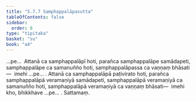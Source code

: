 ```yaml
---
title: "5.7.7 Samphappalāpasutta"
tableOfContents: false
sidebar:
  order: 8
type: "tipitaka"
basket: "su"
book: "a4"
---
```



<DynamicBreadcrumb />

<Division number="270" book="a4">

<Paragraph number="1586" book="a4">
…pe…  Attanā ca samphappalāpī hoti, parañca samphappalāpe samādapeti, samphappalāpe ca samanuñño hoti, samphappalāpassa ca vaṇṇaṃ bhāsati—  imehi …pe… .
</Paragraph>

<Paragraph number="1587" book="a4">
Attanā ca samphappalāpā paṭivirato hoti, parañca samphappalāpā veramaṇiyā samādapeti, samphappalāpā veramaṇiyā ca samanuñño hoti, samphappalāpā veramaṇiyā ca vaṇṇaṃ bhāsati—  imehi kho, bhikkhave …pe… .

</Paragraph>
</Division>

<Paragraph number="1588" type="center" book="a4">
Sattamaṃ.
</Paragraph>